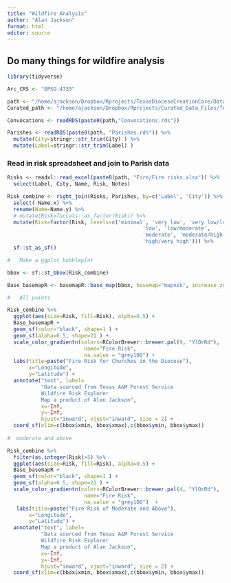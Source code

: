 ```yaml
---
title: "Wildfire Analysis"
author: "Alan Jackson"
format: html
editor: source
---
```


##    Do many things for wildfire analysis

```r

library(tidyverse)

Arc_CRS <- "EPSG:4735"

path <- "/home/ajackson/Dropbox/Rprojects/TexasDioceseCreationCare/Data/"
Curated_path <- "/home/ajackson/Dropbox/Rprojects/Curated_Data_Files/Texas_Counties/"

Convocations <- readRDS(paste0(path,"Convocations.rds"))  

Parishes <- readRDS(paste0(path, "Parishes.rds")) %>% 
  mutate(City=stringr::str_trim(City) ) %>% 
  mutate(Label=stringr::str_trim(Label) )

```

###   Read in risk spreadsheet and join to Parish data

```r

Risks <- readxl::read_excel(paste0(path, "Fire/Fire risks.xlsx")) %>% 
  select(Label, City, Name, Risk, Notes)

Risk_combine <- right_join(Risks, Parishes, by=c('Label', 'City')) %>% 
  select(-Name.x) %>% 
  rename(Name=Name.y) %>% 
  # mutate(Risk=forcats::as_factor(Risk)) %>% 
  mutate(Risk=factor(Risk, levels=c('minimal', 'very low', 'very low/low',
                                            'low', 'low/moderate',
                                            'moderate', 'moderate/high', 'high',
                                            'high/very high'))) %>% 
  sf::st_as_sf()

#   Make a ggplot bubbleplot

bbox <- sf::st_bbox(Risk_combine)

Base_basemapR <- basemapR::base_map(bbox, basemap="mapnik", increase_zoom=2)

#   All points

Risk_combine %>% 
  ggplot(aes(size=Risk, fill=Risk), alpha=0.5) +
  Base_basemapR +
  geom_sf(color="black", shape=1 ) +
  geom_sf(alpha=0.5, shape=21 ) +
  scale_color_gradientn(colors=RColorBrewer::brewer.pal(9, "YlOrRd"),
                         name="Fire Risk",
                         na.value = "grey100") +
  labs(title=paste("Fire Risk for Churches in the Diocese"),
       x="Longitude",
       y="Latitude") +
  annotate("text", label=
           "Data sourced from Texas A&M Forest Service 
           Wildfire Risk Explorer
           Map a product of Alan Jackson", 
           x=-Inf, 
           y=-Inf,
           hjust="inward", vjust="inward", size = 2) +
  coord_sf(xlim=c(bbox$xmin, bbox$xmax),c(bbox$ymin, bbox$ymax))
  
#  moderate and above

Risk_combine %>% 
  filter(as.integer(Risk)>5) %>% 
  ggplot(aes(size=Risk, fill=Risk), alpha=0.5) +
  Base_basemapR +
  geom_sf(color="black", shape=1 ) +
  geom_sf(alpha=0.5, shape=21 ) +
  scale_color_gradientn(colors=RColorBrewer::brewer.pal(4, "YlOrRd"),
                         name="Fire Risk",
                         na.value = "grey100")  +
   labs(title=paste("Fire Risk of Moderate and Above"),
       x="Longitude",
       y="Latitude") +
  annotate("text", label=
           "Data sourced from Texas A&M Forest Service 
           Wildfire Risk Explorer
           Map a product of Alan Jackson", 
           x=-Inf, 
           y=-Inf,
           hjust="inward", vjust="inward", size = 2) +
  coord_sf(xlim=c(bbox$xmin, bbox$xmax),c(bbox$ymin, bbox$ymax))
```

